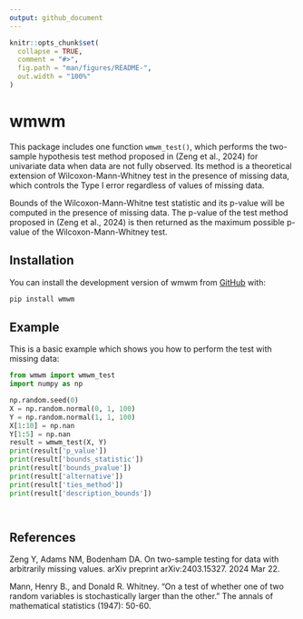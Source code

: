 ```yaml
---
output: github_document
---
```


<!-- README.md is generated from README.Rmd. Please edit that file -->

```r
knitr::opts_chunk$set(
  collapse = TRUE,
  comment = "#>",
  fig.path = "man/figures/README-",
  out.width = "100%"
)
```

# wmwm

<!-- badges: start -->
<!-- badges: end -->

This package includes one function `wmwm_test()`, which performs the two-sample hypothesis test method proposed in (Zeng et al., 2024) for univariate data when data are not fully observed. Its method is a theoretical extension of Wilcoxon-Mann-Whitney test in the presence of missing data, which controls the Type I error regardless of values of missing data.

Bounds of the Wilcoxon-Mann-Whitne test statistic and its p-value will be computed in the presence of missing data. The p-value of the test method proposed in (Zeng et al., 2024) is then returned as the maximum possible p-value of the Wilcoxon-Mann-Whitney test.

## Installation

You can install the development version of wmwm from [GitHub](https://github.com/) with:

``` sh
pip install wmwm
```

## Example

This is a basic example which shows you how to perform the test with missing data:

```python
from wmwm import wmwm_test
import numpy as np

np.random.seed(0)
X = np.random.normal(0, 1, 100)
Y = np.random.normal(1, 1, 100)
X[1:10] = np.nan
Y[1:5] = np.nan
result = wmwm_test(X, Y)
print(result['p_value'])
print(result['bounds_statistic'])
print(result['bounds_pvalue'])
print(result['alternative'])
print(result['ties_method'])
print(result['description_bounds'])
```
```python
```


```python
```

## References 

Zeng Y, Adams NM, Bodenham DA. On two-sample testing for data with arbitrarily 
missing values. arXiv preprint arXiv:2403.15327. 2024 Mar 22.

Mann, Henry B., and Donald R. Whitney. "On a test of whether one of two random variables is stochastically larger than the other." The annals of mathematical statistics (1947): 50-60.
